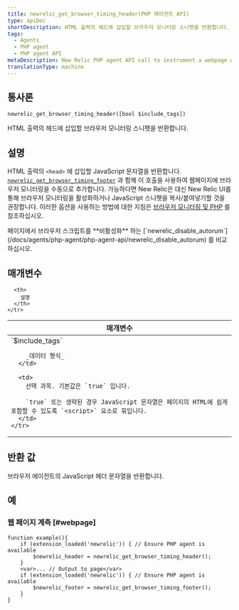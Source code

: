```yaml
---
title: newrelic_get_browser_timing_header(PHP 에이전트 API)
type: apiDoc
shortDescription: HTML 출력의 헤드에 삽입할 브라우저 모니터링 스니펫을 반환합니다.
tags:
  - Agents
  - PHP agent
  - PHP agent API
metaDescription: New Relic PHP agent API call to instrument a webpage with New Relic. Pair with newrelic_get_browser_timing_footer.
translationType: machine
---
```


## 통사론

```
newrelic_get_browser_timing_header([bool $include_tags])
```

HTML 출력의 헤드에 삽입할 브라우저 모니터링 스니펫을 반환합니다.

## 설명

HTML 출력의 `<head>` 에 삽입할 JavaScript 문자열을 반환합니다. [`newrelic_get_browser_timing_footer`](/docs/agents/php-agent/php-agent-api/newrelic_get_browser_timing_footer) 과 함께 이 호출을 사용하여 웹페이지에 브라우저 모니터링을 수동으로 추가합니다. 가능하다면 New Relic은 대신 New Relic UI를 통해 브라우저 모니터링을 활성화하거나 JavaScript 스니펫을 복사/붙여넣기할 것을 권장합니다. 이러한 옵션을 사용하는 방법에 대한 지침은 [브라우저 모니터링 및 PHP](/docs/agents/php-agent/features/page-load-timing-php) 를 참조하십시오.

<Callout variant="tip">
  페이지에서 브라우저 스크립트를 **비활성화** 하는 [`newrelic_disable_autorum`](/docs/agents/php-agent/php-agent-api/newrelic_disable_autorum) 를 비교하십시오.
</Callout>

## 매개변수

<table>
  <thead>
    <tr>
      <th width="25%">
        매개변수
      </th>

      <th>
        설명
      </th>
    </tr>
  </thead>

  <tbody>
    <tr>
      <td>
        `$include_tags`

        _데이터 형식_
      </td>

      <td>
        선택 과목. 기본값은 `true` 입니다.

        `true` 또는 생략된 경우 JavaScript 문자열은 페이지의 HTML에 쉽게 포함할 수 있도록 `<script>` 요소로 묶입니다.
      </td>
    </tr>
  </tbody>
</table>

## 반환 값

브라우저 에이전트의 JavaScript 헤더 문자열을 반환합니다.

## 예

### 웹 페이지 계측 [#webpage]

```
function example(){
    if (extension_loaded('newrelic')) { // Ensure PHP agent is available
        $newrelic_header = newrelic_get_browser_timing_header();
    }
    <var>... // Output to page</var>
    if (extension_loaded('newrelic')) { // Ensure PHP agent is available
        $newrelic_footer = newrelic_get_browser_timing_footer();
    }
}
```